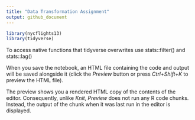 ```yaml
---
title: "Data Transformation Assignment"
output: github_document
---
```

```r
library(nycflights13)
library(tidyverse)
```
To access native functions that tidyverse overwrites use stats::filter() and stats::lag()




When you save the notebook, an HTML file containing the code and output will be saved alongside it (click the *Preview* button or press *Ctrl+Shift+K* to preview the HTML file).

The preview shows you a rendered HTML copy of the contents of the editor. Consequently, unlike *Knit*, *Preview* does not run any R code chunks. Instead, the output of the chunk when it was last run in the editor is displayed.
